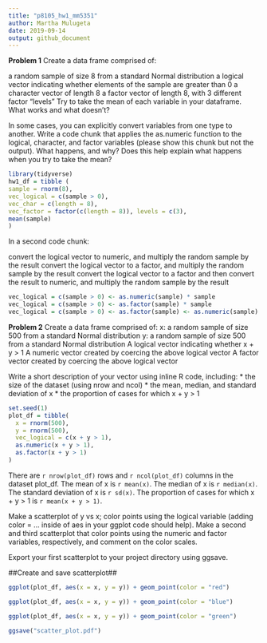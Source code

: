 ```yaml
---
title: "p8105_hw1_mm5351"
author: Martha Mulugeta
date: 2019-09-14
output: github_document
---
```


**Problem 1**
Create a data frame comprised of:

a random sample of size 8 from a standard Normal distribution
a logical vector indicating whether elements of the sample are greater than 0
a character vector of length 8
a factor vector of length 8, with 3 different factor “levels”
Try to take the mean of each variable in your dataframe. What works and what doesn’t?

In some cases, you can explicitly convert variables from one type to another. Write a code chunk that applies the as.numeric function to the logical, character, and factor variables (please show this chunk but not the output). What happens, and why? Does this help explain what happens when you try to take the mean?

```r
library(tidyverse)
hw1_df = tibble (
sample = rnorm(8),
vec_logical = c(sample > 0),
vec_char = c(length = 8),
vec_factor = factor(c(length = 8)), levels = c(3),
mean(sample)
)
```

In a second code chunk:

convert the logical vector to numeric, and multiply the random sample by the result
convert the logical vector to a factor, and multiply the random sample by the result
convert the logical vector to a factor and then convert the result to numeric, and multiply the random sample by the result
```r
vec_logical = c(sample > 0) <- as.numeric(sample) * sample 
vec_logical = c(sample > 0) <- as.factor(sample) * sample
vec_logical = c(sample > 0) <- as.factor(sample) <- as.numeric(sample) * sample
```
**Problem 2**
Create a data frame comprised of:
x: a random sample of size 500 from a standard Normal distribution
y: a random sample of size 500 from a standard Normal distribution
A logical vector indicating whether x + y > 1
A numeric vector created by coercing the above logical vector
A factor vector created by coercing the above logical vector

Write a short description of your vector using inline R code, including: * the size of the dataset (using nrow and ncol) * the mean, median, and standard deviation of x * the proportion of cases for which x + y > 1

```r
set.seed(1)
plot_df = tibble(
  x = rnorm(500),
  y = rnorm(500),
  vec_logical = c(x + y > 1),
  as.numeric(x + y > 1), 
  as.factor(x + y > 1)
)
```

There are `r nrow(plot_df)` rows and `r ncol(plot_df)` columns in the dataset plot_df. The mean of x is `r mean(x)`. The median of x is `r median(x)`. The standard deviation of x is `r sd(x)`. The proportion of cases for which x + y > 1 is	`r mean(x + y > 1)`.  

Make a scatterplot of y vs x; color points using the logical variable (adding color = ... inside of aes in your ggplot code should help). Make a second and third scatterplot that color points using the numeric and factor variables, respectively, and comment on the color scales.

Export your first scatterplot to your project directory using ggsave.

##Create and save scatterplot##
```r
ggplot(plot_df, aes(x = x, y = y)) + geom_point(color = "red")

ggplot(plot_df, aes(x = x, y = y)) + geom_point(color = "blue")

ggplot(plot_df, aes(x = x, y = y)) + geom_point(color = "green")

ggsave("scatter_plot.pdf")
```